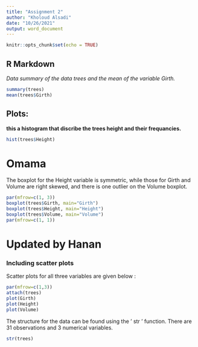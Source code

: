 ```yaml
---
title: "Assignment 2"
author: "Kholoud Alsadi"
date: "10/26/2021"
output: word_document
---
```


```r
knitr::opts_chunk$set(echo = TRUE)
```

## R Markdown

*Data summary of the data trees and the mean of the variable Girth.* 


```r
summary(trees)
mean(trees$Girth)
```

##  Plots:
**this a histogram that discribe the trees height and their frequancies.** 


```r
hist(trees$Height)
```


# Omama
The boxplot for the Height variable is symmetric, while those for Girth and Volume are right skewed, and there is one outlier on the Volume boxplot.

```r
par(mfrow=c(1, 3))
boxplot(trees$Girth, main="Girth")
boxplot(trees$Height, main="Height")
boxplot(trees$Volume, main="Volume")
par(mfrow=c(1, 1))
```

# Updated by Hanan

### Including scatter plots 

Scatter plots for all three variables are given below : 

```r
par(mfrow=c(1,3))
attach(trees)
plot(Girth)
plot(Height)
plot(Volume)
```

The structure for the data can be found using the ' str ' function. There are 31 observations and 3 numerical variables.

```r
str(trees)
```


